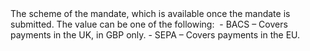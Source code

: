   
<ParamField body="Scheme" type="string">     
The scheme of the mandate, which is available once the mandate is submitted. The value can be one of the following:   
- BACS – Covers payments in the UK, in GBP only.  
- SEPA – Covers payments in the EU.  
</ParamField>